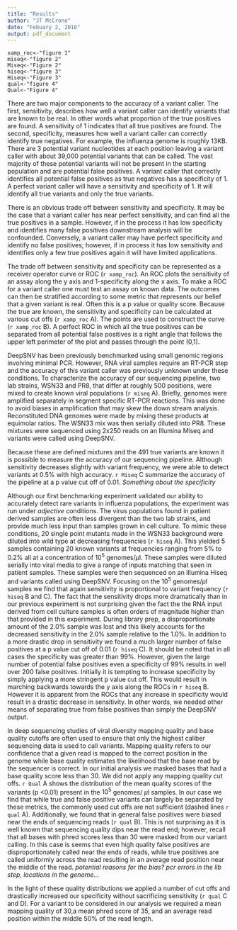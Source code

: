 ```yaml
---
title: "Results"
author: "JT McCrone"
date: "Febuary 2, 2016"
output: pdf_document
---
```

```{r.message=F,echo=F}
xamp_roc<-"figure 1"
miseq<-"figure 2"
Miseq<-"Figure 2"
hiseq<-"figure 3"
Hiseq<-"Figure 3"
qual<-"figure 4"
Qual<-"Figure 4"
```

There are two major components to the accuracy of a variant caller. The first, sensitivity, describes how well a variant caller can identify variants that are known to be real. In other words what proportion of the true positives are found. A sensitivity of 1 indicates that all true positives are found. The second, specificity, measures how well a variant caller can correctly identify true negatives. For example, the influenza genome is roughly 13KB. There are 3  potential variant nucleotides at each position leaving a variant caller with about 39,000 potential variants that can be called. The vast majority of these potential variants will not be present in the starting population and are potential false positives. A variant caller that correctly identifies all potential false positives as true negatives has a specificity of 1. A perfect variant caller will have a sensitivity and specificity of 1. It will identify all true variants and only the true variants.

There is an obvious trade off between sensitivity and specificity. It may be the case that a variant caller has near perfect sensitivity, and  can find all the true positives in a sample. However, if in the process it has low specificity and identifies many false positives downstream analysis will be confounded. Conversely, a variant caller may have perfect specificity and identify no false positives; however, if in process it has low sensitivity and identifies only a few true positives again it will have limited applications. 

The trade off between sensitivity and specificity can be represented as a receiver operator curve or ROC (`r xamp_roc`). An ROC plots the sensitivity of an assay along the y axis and 1-specificity along the x axis. To make a ROC for a variant caller one must test an assay on known data. The outcomes can then be stratified according to some metric that represents our belief that a given variant is real. Often this is a p value or quality score. Because the true are known, the sensitivity and specificity can be calculated at various cut offs (`r xamp_roc` A). The points are used to construct the curve (`r xamp_roc` B). A perfect ROC in which all the true positives can be separated from all potential false positives is a right angle that follows the upper left perimeter of the plot and passes through the point (0,1).

DeepSNV has been previously benchmarked using small genomic regions involving minimal PCR. However, RNA viral samples require an RT-PCR step and the accuracy of this variant caller was previously unknown under these conditions. To characterize the accuracy of our sequencing pipeline, two lab strains, WSN33 and PR8, that differ at roughly 500 positions, were mixed  to create known viral populations (`r miseq` A). Briefly, genomes were amplified separately in segment specific RT-PCR reactions. This was done to avoid biases in amplification that may skew the down stream analysis. Reconstituted DNA genomes were made by mixing these products at equimolar ratios. The WSN33 mix was then serially diluted into PR8. These mixtures were sequenced using 2x250 reads on an Illumina Miseq and variants were called using DeepSNV. 

Because these are defined mixtures and the 491 true variants are known it is possible to measure the accuracy of our sequencing pipeline. Although sensitivity decreases slightly with variant frequency, we were able to detect variants at 0.5% with high accuracy. `r Miseq` C summarize the accuracy of the pipeline at a p value cut off of 0.01. _Something about the specificity_

Although our first benchmarking experiment validated our ability to accurately detect rare variants in influenza populations, the experiment was run under _adjective_ conditions. The virus populations found in patient derived samples are often less divergent than the two lab strains, and provide much less input than samples grown in cell culture. To mimic these conditions, 20 single point mutants made in the WSN33 background were diluted into wild type at decreasing frequencies (`r hiseq` A). This yielded 5 samples containing 20 known variants at frequencies ranging from 5% to 0.2% all at a concentration of $10^5$ genomes/$\mu$l. These samples were diluted serially into viral media to give a range of inputs matching that seen in patient samples. These samples were then sequenced on an Illumina Hiseq and variants called using DeepSNV. Focusing on the $10^5$ genomes/$\mu$l samples we find that again sensitivity is proportional to variant frequency (`r hiseq` B and C). The fact that the sensitivity drops more dramatically than in our previous experiment is not surprising given the fact the the RNA input derived from cell culture samples is often orders of magnitude higher than that provided in this experiment. During library prep, a disproportionate amount of the 2.0% sample was lost and this likely accounts for the decreased sensitivity in the 2.0% sample relative to the 1.0%. In addition to a more drastic drop in sensitivity we found a much larger number of false positives at a p value cut off of 0.01 (`r hiseq` C). It should be noted that in all cases the specificity was greater than 99%. However, given the large number of potential false positives even a specificity of 99% results in well over 200 false positives. Initially it is tempting to increase specificity by simply applying a more stringent p value cut off. This would result in marching backwards towards the y axis along the ROCs in `r hiseq` B. However it is apparent from the ROCs that any increase in specificity would result in a drastic decrease in sensitivity. In other words, we needed other means of separating true from false positives than simply the DeepSNV output.

In deep sequencing studies of viral diversity mapping quality and base quality cutoffs are often used to ensure that only the highest caliber sequencing data is used to call variants. Mapping quality refers to our confidence that a given read is mapped to the correct position in the genome while base quality estimates the likelihood that the base read by the sequencer is correct. In our initial analysis we masked bases that had a base quality score less than 30. We did not apply any mapping quality cut offs. `r Qual` A shows the distribution of the mean quality scores of the variants (p <0.01) present in the $10^5$ genomes/ $\mu$l samples. In our case we find that while true and false positive variants can largely be separated by these metrics, the commonly used cut offs are not sufficient (dashed lines `r qual` A). Additionally, we found that in general false positives were biased near the ends of sequencing reads (`r qual` B). This is not surprising as it is well known that sequencing quality dips near the read end; however, recall that all bases with phred scores less than 30 were masked from our variant calling. In this case is seems that even high quality false positives are disproportionately called near the ends of reads, while true positives are called uniformly across the read resulting in an average read position near the middle of the read. _potential reasons for the bias? pcr errors in the lib step, locations in the genome..._

In the light of these quality distributions we applied a number of cut offs and drastically increased our specificity without sacrificing sensitivity (`r qual` C and D). For a variant to be considered in our analysis we required a mean mapping quality of 30,a mean phred score of 35, and an  average read position within the middle 50% of the read length. 





